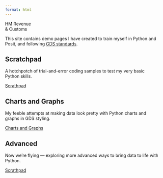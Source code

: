 ```yaml
---
format: html
---
```


<div class="gem-c-organisation-logo brand--hm-revenue-customs govuk-!-margin-bottom-6">
 <div class="gem-c-organisation-logo__container gem-c-organisation-logo__crest gem-c-organisation-logo__crest--hmrc brand__border-color">
   <span class="gem-c-organisation-logo__name">HM Revenue<br>&amp; Customs</span>
 </div>
</div>

<p class="govuk-body">This site contains demo pages I have created to train myself in Python and Posit, and following <a class="govuk-link" href="https://design-system.service.gov.uk/" target="_blank">GDS standards</a>.</p>

<div class="govuk-grid-row">
 <div class="govuk-grid-column-one-third-from-desktop govuk-!-margin-bottom-8">
  <h2 class="govuk-heading-l govuk-!-font-weight-bold">Scratchpad</h2>
  <p class="govuk-body">A hotchpotch of trial-and-error coding samples to test my very basic Python skills.</p>
  <p class="govuk-body"><a href="advanced.qmd" class="govuk-link govuk-!-font-weight-bold">Scrathpad</a></p>
 </div>
 <div class="govuk-grid-column-one-third-from-desktop govuk-!-margin-bottom-8">
  <h2 class="govuk-heading-l govuk-!-font-weight-bold">Charts and Graphs</h2>
  <p class="govuk-body">My feeble attempts at making data look pretty with Python charts and graphs in GDS styling.</p>
  <p class="govuk-body"><a href="scratchpad.qmd" class="govuk-link govuk-!-font-weight-bold">Charts and Graphs</a></p>
 </div>
 <div class="govuk-grid-column-one-third-from-desktop govuk-!-margin-bottom-8">
  <h2 class="govuk-heading-l govuk-!-font-weight-bold">Advanced</h2>
  <p class="govuk-body">Now we’re flying — exploring more advanced ways to bring data to life with Python.</p>
  <p class="govuk-body"><a href="advanced.qmd" class="govuk-link govuk-!-font-weight-bold">Scrathpad</a></p>
 </div>
</div>
